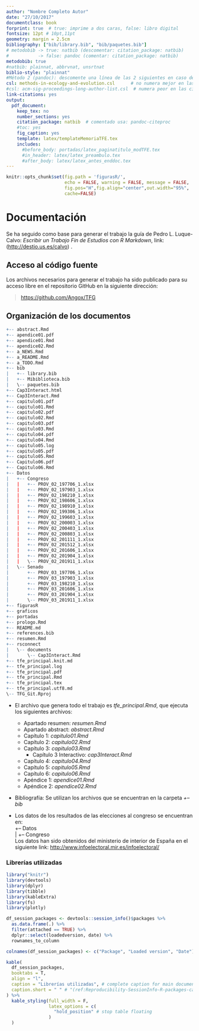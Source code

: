 ```yaml
---
author: "Nombre Completo Autor"
date: "27/10/2017"
documentclass: book
forprint: true  # true: imprime a dos caras, false: libro digital
fontsize: 12pt # 10pt,11pt
geometry: margin = 2.5cm 
bibliography: ["bib/library.bib", "bib/paquetes.bib"]
# metodobib -> true: natbib (descomentar: citation_package: natbib) 
#           -> false: pandoc (comentar: citation_package: natbib)
metodobib: true
#natbib: plainnat, abbrvnat, unsrtnat
biblio-style: "plainnat"
#Método 2 (pandoc): descomente una línea de las 2 siguientes en caso de usarlo
csl: methods-in-ecology-and-evolution.csl      # no numera mejor en las citas
#csl: acm-sig-proceedings-long-author-list.csl  # numera peor en las citas
link-citations: yes
output: 
  pdf_document:
    keep_tex: no
    number_sections: yes
    citation_package: natbib  # comentado usa: pandoc-citeproc
    #toc: yes
    fig_caption: yes
    template: latex/templateMemoriaTFE.tex
    includes:
      #before_body: portadas/latex_paginatitulo_modTFE.tex
      #in_header: latex/latex_preambulo.tex
      #after_body: latex/latex_antes_enddoc.tex
---
```




```r
knitr::opts_chunk$set(fig.path = 'figurasR/',
                      echo = FALSE, warning = FALSE, message = FALSE,
                      fig.pos="H",fig.align="center",out.width="95%",
                      cache=FALSE)

```


<!-- \setcounter{chapter}{2} -->
<!-- \setcounter{chapter}{2} escribir 2 para capítulo 3  -->
<!-- \pagenumbering{arabic} -->


\ifdefined\ifprincipal
\else
\setlength{\parindent}{1em}
\pagestyle{fancy}
\setcounter{tocdepth}{4}
\tableofcontents
<!-- \nocite{*} -->
\fi

\ifdefined\ifdoblecara
\fancyhead{}{}
\fancyhead[LE,RO]{\scriptsize\rightmark}
\fancyfoot[LO,RE]{\scriptsize\slshape \leftmark}
\fancyfoot[C]{}
\fancyfoot[LE,RO]{\footnotesize\thepage}
\else
\fancyhead{}{}
\fancyhead[RO]{\scriptsize\rightmark}
\fancyfoot[LO]{\scriptsize\slshape \leftmark}
\fancyfoot[C]{}
\fancyfoot[RO]{\footnotesize\thepage}
\fi
\renewcommand{\headrulewidth}{0.4pt}
\renewcommand{\footrulewidth}{0.4pt}

# Documentación

Se ha seguido como base para generar el trabajo la guía de Pedro L. Luque-Calvo: *Escribir un Trabajo Fin de Estudios con R Markdown*,  link:(<http://destio.us.es/calvo>) .

## Acceso al código fuente

Los archivos necesarios para generar el trabajo ha sido publicado para su acceso libre en el repositorio GitHub en la siguiente dirección:

> <https://github.com/Angox/TFG>

## Organización de los documentos

``` .R
+-- abstract.Rmd
+-- apendice01.pdf
+-- apendice01.Rmd
+-- apendice02.Rmd
+-- a_NEWS.Rmd
+-- a_README.Rmd
+-- a_TODO.Rmd
+-- bib
|   +-- library.bib
|   +-- Mibiblioteca.bib
|   \-- paquetes.bib
+-- Cap3Interact.html
+-- Cap3Interact.Rmd
+-- capitulo01.pdf
+-- capitulo01.Rmd
+-- capitulo02.pdf
+-- capitulo02.Rmd
+-- capitulo03.pdf
+-- capitulo03.Rmd
+-- capitulo04.pdf
+-- capitulo04.Rmd
+-- capitulo05.log
+-- capitulo05.pdf
+-- capitulo05.Rmd
+-- Capitulo06.pdf
+-- Capitulo06.Rmd
+-- Datos
|   +-- Congreso
|   |   +-- PROV_02_197706_1.xlsx
|   |   +-- PROV_02_197903_1.xlsx
|   |   +-- PROV_02_198210_1.xlsx
|   |   +-- PROV_02_198606_1.xlsx
|   |   +-- PROV_02_198910_1.xlsx
|   |   +-- PROV_02_199306_1.xlsx
|   |   +-- PROV_02_199603_1.xlsx
|   |   +-- PROV_02_200003_1.xlsx
|   |   +-- PROV_02_200403_1.xlsx
|   |   +-- PROV_02_200803_1.xlsx
|   |   +-- PROV_02_201111_1.xlsx
|   |   +-- PROV_02_201512_1.xlsx
|   |   +-- PROV_02_201606_1.xlsx
|   |   +-- PROV_02_201904_1.xlsx
|   |   \-- PROV_02_201911_1.xlsx
|   \-- Senado
|       +-- PROV_03_197706_1.xlsx
|       +-- PROV_03_197903_1.xlsx
|       +-- PROV_03_198210_1.xlsx
|       +-- PROV_03_201606_1.xlsx
|       +-- PROV_03_201904_1.xlsx
|       \-- PROV_03_201911_1.xlsx
+-- figurasR
+-- graficos
+-- portadas
+-- prologo.Rmd
+-- README.md
+-- references.bib
+-- resumen.Rmd
+-- rsconnect
|   \-- documents
|       \-- Cap3Interact.Rmd
+-- tfe_principal.knit.md
+-- tfe_principal.log
+-- tfe_principal.pdf
+-- tfe_principal.Rmd
+-- tfe_principal.tex
+-- tfe_principal.utf8.md
\-- TFG_Git.Rproj
```


- El archivo que genera todo el trabajo es *tfe_principal.Rmd*, que ejecuta los siguientes archivos:
  - Apartado resumen: *resumen.Rmd*
  - Apartado abstract: *abstract.Rmd*
  - Capítulo 1: *capitulo01.Rmd*
  - Capítulo 2: *capitulo02.Rmd*
  - Capítulo 3: *capitulo03.Rmd*
    -   Capítulo 3 Interactivo: *cap3Interact.Rmd*
  - Capítulo 4: *capitulo04.Rmd*
  - Capítulo 5: *capitulo05.Rmd*
  - Capítulo 6: *capitulo06.Rmd*
  - Apéndice 1: *apendice01.Rmd*
  - Apéndice 2: *apendice02.Rmd*
  
  
- Bibliografía: Se utilizan los archivos que se encuentran en la carpeta *+-- bib*

- Los datos de los resultados de las elecciones al congreso se encuentran en:  
  +-- Datos    
  |   +-- Congreso  
 Los datos han sido obtenidos del ministerio de interior de España en el siguiente link: <http://www.infoelectoral.mir.es/infoelectoral/>


### Librerías utilizadas


\renewcommand{\arraystretch}{0.6}
```r

library("knitr")
library(devtools)
library(dplyr)
library(tibble)
library(kableExtra)
library(fs)
library(plotly)

df_session_packages <- devtools::session_info()$packages %>% 
  as.data.frame(.) %>% 
  filter(attached == TRUE) %>% 
  dplyr::select(loadedversion, date) %>% 
  rownames_to_column

colnames(df_session_packages) <- c("Package", "Loaded version", "Date")

kable(
  df_session_packages, 
  booktabs = T, 
  align = "l",
  caption = "Librerías utilizadas", # complete caption for main document
  caption.short = " " # "(ref:Reproducibility-SessionInfo-R-packages-caption)" # short caption for LoT
) %>% 
  kable_styling(full_width = F,
                latex_options = c(
                  "hold_position" # stop table floating
                ) 
  ) 
```
\renewcommand{\arraystretch}{1} <!-- reset row height/line spacing -->


